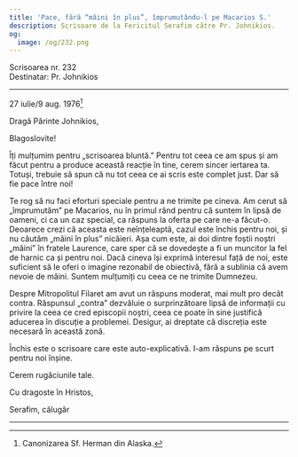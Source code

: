 ```yaml
---
title: 'Pace, fără “mâini în plus”, împrumutându-l pe Macarios S.'
description: Scrisoare de la Fericitul Serafim către Pr. Johnikios.
og:
  image: /og/232.png
---
```


<div style={{textAlign:'right', fontFamily:'monospace'}}>Scrisoarea nr. 232</div>
<div style={{textAlign:'left', fontFamily:'monospace'}}>Destinatar: Pr. Johnikios</div>

---

27 iulie/9 aug. 1976[^1]

Dragă Părinte Johnikios,

Blagoslovite!

Îți mulțumim pentru „scrisoarea bluntă.” Pentru tot ceea ce am spus și am făcut pentru a produce această reacție în tine, cerem sincer iertarea ta. Totuși, trebuie să spun că nu tot ceea ce ai scris este complet just. Dar să fie pace între noi!

Te rog să nu faci eforturi speciale pentru a ne trimite pe cineva. Am cerut să „împrumutăm” pe Macarios, nu în primul rând pentru că suntem în lipsă de oameni, ci ca un caz special, ca răspuns la oferta pe care ne-a făcut-o. Deoarece crezi că aceasta este neînțeleaptă, cazul este închis pentru noi, și nu căutăm „mâini în plus” nicăieri. Așa cum este, ai doi dintre foștii noștri „mâini” în fratele Laurence, care sper că se dovedește a fi un muncitor la fel de harnic ca și pentru noi. Dacă cineva își exprimă interesul față de noi, este suficient să le oferi o imagine rezonabil de obiectivă, fără a sublinia că avem nevoie de mâini. Suntem mulțumiți cu ceea ce ne trimite Dumnezeu.

Despre Mitropolitul Filaret am avut un răspuns moderat, mai mult pro decât contra. Răspunsul „contra” dezvăluie o surprinzătoare lipsă de informații cu privire la ceea ce cred episcopii noștri, ceea ce poate în sine justifică aducerea în discuție a problemei. Desigur, ai dreptate că discreția este necesară în această zonă.

Închis este o scrisoare care este auto-explicativă. I-am răspuns pe scurt pentru noi înșine.

Cerem rugăciunile tale.

Cu dragoste în Hristos,

Serafim, călugăr

---

[^1]: Canonizarea Sf. Herman din Alaska.